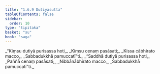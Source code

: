 ```yaml
---
title: "1.6.9 Dutiyasutta"
tableOfContents: false
sidebar:
  order: 10
type: "tipitaka"
basket: "su"
book: "saga"
---
```



<DynamicBreadcrumb />

<Division number="59" book="saga">

<Paragraph number="304" type="verses" book="saga">
_“Kiṃsu dutiyā purisassa hoti,_  
_Kiṃsu cenaṃ pasāsati;_  
_Kissa cābhirato macco,_  
_Sabbadukkhā pamuccatī”ti._  

</Paragraph>

<Paragraph number="305" type="verses" book="saga">
_“Saddhā dutiyā purisassa hoti,_  
_Paññā cenaṃ pasāsati;_  
_Nibbānābhirato macco,_  
_Sabbadukkhā pamuccatī”ti._
</Paragraph>
</Division>